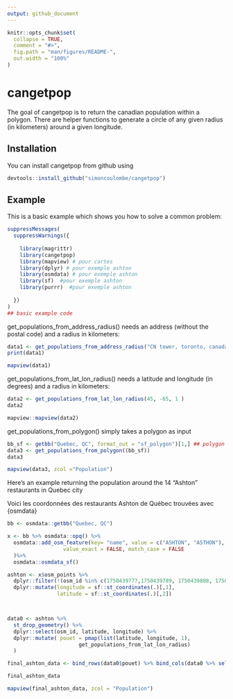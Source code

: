 ```yaml
---
output: github_document
---
```


<!-- README.md is generated from README.Rmd. Please edit that file -->

```r
knitr::opts_chunk$set(
  collapse = TRUE,
  comment = "#>",
  fig.path = "man/figures/README-",
  out.width = "100%"
)
```

# cangetpop


The goal of cangetpop is to return the canadian population within a polygon.
There are helper functions to generate a circle of any given radius (in kilometers) around a given longitude.  



## Installation

You can install cangetpop from github using

``` r
devtools::install_github("simoncoulombe/cangetpop")
```

## Example

This is a basic example which shows you how to solve a common problem:

```r
suppressMessages(
  suppressWarnings({
    
    library(magrittr)
    library(cangetpop)
    library(mapview) # pour cartes 
    library(dplyr) # pour exemple ashton
    library(osmdata) # pour exemple ashton
    library(sf)  #pour exemple ashton 
    library(purrr)  #pour exemple ashton 
    
  })
)
## basic example code
```


get_populations_from_address_radius() needs an address (without the postal code) and a radius in kilometers:

```r
data1 <- get_populations_from_address_radius("CN tower, toronto, canada", 1 )
print(data1)
```


```r
mapview(data1)
```

get_populations_from_lat_lon_radius() needs a latitude and longitude (in degrees)  and a radius in kilometers:

```r
data2 <- get_populations_from_lat_lon_radius(45, -65, 1 )
data2
```

```r
mapview::mapview(data2)
```


get_populations_from_polygon() simply takes a polygon as input

```r
bb_sf <- getbb("Quebec, QC", format_out = "sf_polygon")[1,] ## polygon of quebec city
data3 <- get_populations_from_polygon((bb_sf))
data3
```

```r
mapview(data3, zcol ="Population")
```


Here's an example returning the population around the 14 "Ashton" restaurants in Quebec city

Voici les coordonnées des restaurants Ashton de Québec trouvées avec {osmdata}

```r
bb <- osmdata::getbb("Quebec, QC")

x <- bb %>% osmdata::opq() %>%
  osmdata::add_osm_feature(key= "name", value = c("ASHTON", "ASTHON"),
                  value_exact = FALSE, match_case = FALSE
  )%>%
  osmdata::osmdata_sf()

ashton <- x$osm_points %>% 
  dplyr::filter(!(osm_id %in% c(1750439777,1750439789, 1750439808, 1750439833,  1750439845, 1616297363, 1616297367, 1616297399)))  %>% ## some restaurants have multiple points.. keep only one
  dplyr::mutate(longitude = sf::st_coordinates(.)[,1],
                latitude = sf::st_coordinates(.)[,2])



data0 <- ashton %>% 
  st_drop_geometry() %>% 
  dplyr::select(osm_id, latitude, longitude) %>% 
  dplyr::mutate( pouet = pmap(list(latitude, longitude, 1),
                       get_populations_from_lat_lon_radius)
  )

final_ashton_data <- bind_rows(data0$pouet) %>% bind_cols(data0 %>% select(-pouet)) %>% mutate(Population = round(Population))

final_ashton_data

```

```r
mapview(final_ashton_data, zcol = "Population")
```

